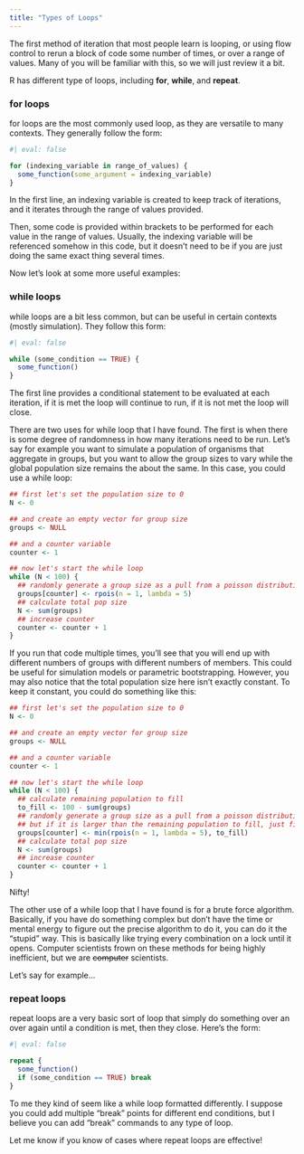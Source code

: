 ```yaml
---
title: "Types of Loops"
---
```


The first method of iteration that most people learn is looping, or using flow control to rerun a block of code some number of times, or over a range of values. Many of you will be familiar with this, so we will just review it a bit.

R has different type of loops, including **for**, **while**, and **repeat**.

### for loops

for loops are the most commonly used loop, as they are versatile to many contexts. They generally follow the form:

```r
#| eval: false

for (indexing_variable in range_of_values) {
  some_function(some_argument = indexing_variable)
}
```

In the first line, an indexing variable is created to keep track of iterations, and it iterates through the range of values provided.

Then, some code is provided within brackets to be performed for each value in the range of values. Usually, the indexing variable will be referenced somehow in this code, but it doesn't need to be if you are just doing the same exact thing several times.

Now let's look at some more useful examples:

### while loops

while loops are a bit less common, but can be useful in certain contexts (mostly simulation). They follow this form:

```r
#| eval: false

while (some_condition == TRUE) {
  some_function()
}
```

The first line provides a conditional statement to be evaluated at each iteration, if it is met the loop will continue to run, if it is not met the loop will close.

There are two uses for while loop that I have found. The first is when there is some degree of randomness in how many iterations need to be run. Let's say for example you want to simulate a population of organisms that aggregate in groups, but you want to allow the group sizes to vary while the global population size remains the about the same. In this case, you could use a while loop:

```r

## first let's set the population size to 0
N <- 0

## and create an empty vector for group size
groups <- NULL

## and a counter variable
counter <- 1

## now let's start the while loop
while (N < 100) {
  ## randomly generate a group size as a pull from a poisson distribution w/ a mean of 5
  groups[counter] <- rpois(n = 1, lambda = 5)
  ## calculate total pop size
  N <- sum(groups)
  ## increase counter
  counter <- counter + 1
}
```

If you run that code multiple times, you'll see that you will end up with different numbers of groups with different numbers of members. This could be useful for simulation models or parametric bootstrapping. However, you may also notice that the total population size here isn't exactly constant. To keep it constant, you could do something like this:

```r

## first let's set the population size to 0
N <- 0

## and create an empty vector for group size
groups <- NULL

## and a counter variable
counter <- 1

## now let's start the while loop
while (N < 100) {
  ## calculate remaining population to fill
  to_fill <- 100 - sum(groups)
  ## randomly generate a group size as a pull from a poisson distribution w/ a mean of 5
  ## but if it is larger than the remaining population to fill, just fill it up exactly
  groups[counter] <- min(rpois(n = 1, lambda = 5), to_fill)
  ## calculate total pop size
  N <- sum(groups)
  ## increase counter
  counter <- counter + 1
}
```

Nifty!

The other use of a while loop that I have found is for a brute force algorithm. Basically, if you have do something complex but don't have the time or mental energy to figure out the precise algorithm to do it, you can do it the "stupid" way. This is basically like trying every combination on a lock until it opens. Computer scientists frown on these methods for being highly inefficient, but we are ~~computer~~ scientists.

Let's say for example...

### repeat loops

repeat loops are a very basic sort of loop that simply do something over an over again until a condition is met, then they close. Here's the form:

```r
#| eval: false

repeat {
  some_function()
  if (some_condition == TRUE) break
}

```

To me they kind of seem like a while loop formatted differently. I suppose you could add multiple "break" points for different end conditions, but I believe you can add "break" commands to any type of loop.

Let me know if you know of cases where repeat loops are effective!
